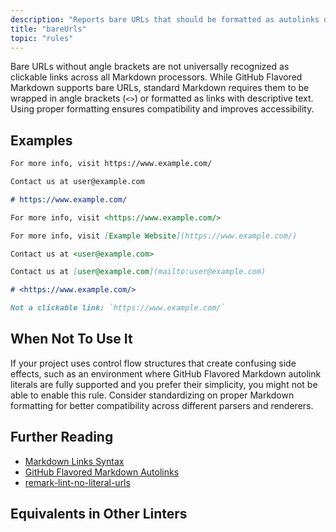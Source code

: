 ```yaml
---
description: "Reports bare URLs that should be formatted as autolinks or links."
title: "bareUrls"
topic: "rules"
---
```



<RuleSummary plugin="md" rule="bareUrls" />

Bare URLs without angle brackets are not universally recognized as clickable links across all Markdown processors.
While GitHub Flavored Markdown supports bare URLs, standard Markdown requires them to be wrapped in angle brackets (`<>`) or formatted as links with descriptive text.
Using proper formatting ensures compatibility and improves accessibility.

## Examples

<Tabs>
<TabItem label="❌ Incorrect">

```markdown
For more info, visit https://www.example.com/
```

```markdown
Contact us at user@example.com
```

```markdown
# https://www.example.com/
```

</TabItem>
<TabItem label="✅ Correct">

```markdown
For more info, visit <https://www.example.com/>
```

```markdown
For more info, visit [Example Website](https://www.example.com/)
```

```markdown
Contact us at <user@example.com>
```

```markdown
Contact us at [user@example.com](mailto:user@example.com)
```

```markdown
# <https://www.example.com/>
```

```markdown
Not a clickable link: `https://www.example.com/`
```

</TabItem>
</Tabs>

## When Not To Use It

If your project uses control flow structures that create confusing side effects, such as an environment where GitHub Flavored Markdown autolink literals are fully supported and you prefer their simplicity, you might not be able to enable this rule.
Consider standardizing on proper Markdown formatting for better compatibility across different parsers and renderers.

## Further Reading

- [Markdown Links Syntax](https://www.markdownguide.org/basic-syntax/#links)
- [GitHub Flavored Markdown Autolinks](https://github.github.com/gfm/#autolinks)
- [remark-lint-no-literal-urls](https://github.com/remarkjs/remark-lint/tree/main/packages/remark-lint-no-literal-urls)

## Equivalents in Other Linters

<RuleEquivalents pluginId="md" ruleId="bareUrls" />
